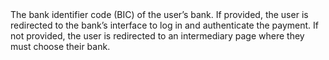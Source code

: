   
<ParamField body="Bic" type="string" >     
The bank identifier code (BIC) of the user’s bank. If provided, the user is redirected to the bank’s interface to log in and authenticate the payment. If not provided, the user is redirected to an intermediary page where they must choose their bank.  
</ParamField>